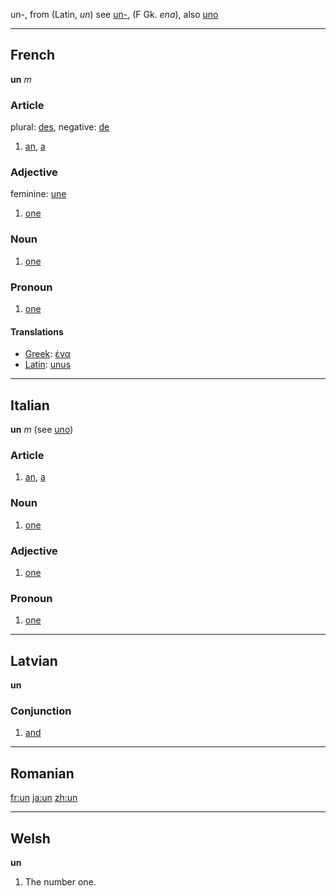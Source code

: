 un-, from (Latin, ''un'') see [[un-]], (F Gk. ''ena''), also [[uno]]

----

==French== 
'''un''' ''m''
===Article===
plural: [[des]], negative: [[de]]
# [[an]], [[a]]

===Adjective===
feminine: [[une]]
# [[one]]

===Noun===
# [[one]]

===Pronoun===

#[[one]]

====Translations====
*[[Greek]]: [[ένα]]
*[[Latin]]: [[unus]]

----

==Italian==
'''un''' ''m'' (see [[uno]])
===Article===
# [[an]], [[a]]

===Noun===
# [[one]]

===Adjective===
# [[one]]

===Pronoun===

# [[one]]

----

==Latvian==
'''un'''
===Conjunction===

# [[and]]

----

==Romanian==
[[fr:un]] [[ja:un]] [[zh:un]]

----

==Welsh==
'''un'''
# The number one.